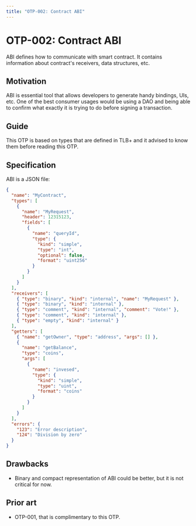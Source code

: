 ```yaml
---
title: "OTP-002: Contract ABI"
---
```


# OTP-002: Contract ABI

ABI defines how to communicate with smart contract. It contains information about contract's receivers, data structures, etc.

## Motivation

ABI is essential tool that allows developers to generate handy bindings, UIs, etc. One of the best consumer usages would be using a DAO and being able to confirm what exactly it is trying to do before signing a transaction.

## Guide

This OTP is based on types that are defined in TLB+ and it advised to know them before reading this OTP.

## Specification

ABI is a JSON file:

```json
{
  "name": "MyContract",
  "types": [
    {
      "name": "MyRequest",
      "header": 12315123,
      "fields": [
        {
          "name": "queryId",
          "type": {
            "kind": "simple",
            "type": "int",
            "optional": false,
            "format": "uint256"
          }
        }
      ]
    }
  ],
  "receivers": [
    { "type": "binary", "kind": "internal", "name": "MyRequest" },
    { "type": "binary", "kind": "internal" },
    { "type": "comment", "kind": "internal", "comment": "Vote!" },
    { "type": "comment", "kind": "internal" },
    { "type": "empty", "kind": "internal" }
  ],
  "getters": [
    { "name": "getOwner", "type": "address", "args": [] },
    {
      "name": "getBalance",
      "type": "coins",
      "args": [
        {
          "name": "invesed",
          "type": {
            "kind": "simple",
            "type": "uint",
            "format": "coins"
          }
        }
      ]
    }
  ],
  "errors": {
    "123": "Error description",
    "124": "Division by zero"
  }
}
```

## Drawbacks

- Binary and compact representation of ABI could be better, but it is not critical for now.

## Prior art

- OTP-001, that is complimentary to this OTP.
